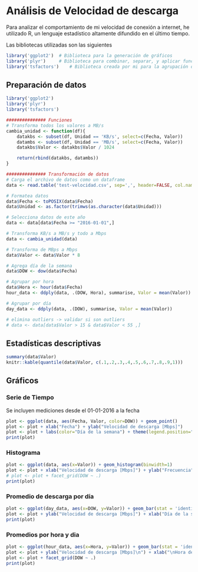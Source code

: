 # Análisis de Velocidad de descarga

Para analizar el comportamiento de mi velocidad de conexión a internet, he utilizado R, un lenguaje estadístico altamente difundido en el último tiempo.

Las bibliotecas utilizadas son las siguientes
```r
library('ggplot2') 	# Biblioteca para la generación de gráficos
library('plyr') 	# Biblioteca para combinar, separar, y aplicar funciones sobre dataframes
library('tsfactors')	# Biblioteca creada por mi para la agrupación de datos de series de tiempo
```

## Preparación de datos

```r
library('ggplot2')
library('plyr')
library('tsfactors')

############### Funciones
# Transforma todos los valores a MB/s
cambia_unidad <- function(df){
	datakbs <- subset(df, Unidad == 'KB/s', select=c(Fecha, Valor))
	datambs <- subset(df, Unidad == 'MB/s', select=c(Fecha, Valor))
	datakbs$Valor <- datakbs$Valor / 1024

	return(rbind(datakbs, datambs))
}

############### Transformación de datos
# Carga el archivo de datos como un dataframe
data <- read.table('test-velocidad.csv', sep=',', header=FALSE, col.names=c('Fecha', 'Valor', 'Unidad'))

# Formatea datos
data$Fecha <- toPOSIX(data$Fecha)
data$Unidad <- as.factor(trimws(as.character(data$Unidad)))

# Selecciona datos de este año
data <- data[data$Fecha >= "2016-01-01",]

# Transforma KB/s a MB/s y todo a Mbps
data <- cambia_unidad(data)

# Transforma de MBps a Mbps
data$Valor <- data$Valor * 8

# Agrega día de la semana
data$DOW <- dow(data$Fecha)

# Agrupar por hora
data$Hora <- hour(data$Fecha)
hour_data <- ddply(data, .(DOW, Hora), summarise, Valor = mean(Valor))

# Agrupar por día
day_data <- ddply(data, .(DOW), summarise, Valor = mean(Valor))

# elimina outliers -> validar si son outliers
# data <- data[data$Valor > 15 & data$Valor < 55 ,]
```

## Estadísticas descriptivas

```r
summary(data$Valor)
knitr::kable(quantile(data$Valor, c(.1,.2,.3,.4,.5,.6,.7,.8,.9,1)))
```

## Gráficos

### Serie de Tiempo

Se incluyen mediciones desde el 01-01-2016 a la fecha 
```r
plot <- ggplot(data, aes(Fecha, Valor, color=DOW)) + geom_point()
plot <- plot + xlab("Fecha") + ylab("Velocidad de descarga [Mbps]")
plot <- plot + labs(color="Día de la semana") + theme(legend.position="bottom")
print(plot)
```

### Histograma
```r
plot <- ggplot(data, aes(x=Valor)) + geom_histogram(binwidth=1)
plot <- plot + xlab("Velocidad de descarga [Mbps]") + ylab("Frecuencia")
# plot <- plot + facet_grid(DOW ~ .)
print(plot)
```

### Promedio de descarga por día
```r
plot <- ggplot(day_data, aes(x=DOW, y=Valor)) + geom_bar(stat = 'identity') + geom_hline(yintercept=40)
plot <- plot + ylab("Velocidad de descarga [Mbps]") + xlab("Día de la semana")
print(plot)
```

### Promedios por hora y dia
```r
plot <- ggplot(hour_data, aes(x=Hora, y=Valor)) + geom_bar(stat = 'identity') + geom_hline(yintercept=40)
plot <- plot + ylab("Velocidad de descarga [Mbps]\n") + xlab("\nHora del Día")
plot <- plot + facet_grid(DOW ~ .)
print(plot)
```
